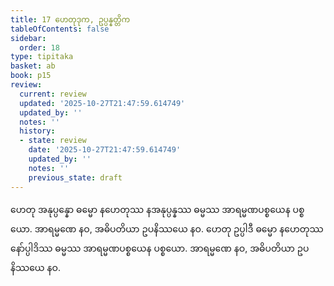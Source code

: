 ```yaml
---
title: 17 ဟေတုဒုက, ဥပ္ပန္နတ္တိက
tableOfContents: false
sidebar:
  order: 18
type: tipitaka
basket: ab
book: p15
review:
  current: review
  updated: '2025-10-27T21:47:59.614749'
  updated_by: ''
  notes: ''
  history:
  - state: review
    date: '2025-10-27T21:47:59.614749'
    updated_by: ''
    notes: ''
    previous_state: draft
---
```



<ReviewStatus review={frontmatter.review} showDetails={true} />

<HypothesisAnnotation frontmatter={frontmatter} />

<DynamicBreadcrumb />

<Division number="25" book="p15" e="ch" v="40" p="221">

<Paragraph number="71" book="p15">
ဟေတု အနုပ္ပန္နော ဓမ္မော နဟေတုဿ နအနုပ္ပန္နဿ ဓမ္မဿ အာရမ္မဏပစ္စယေန ပစ္စယော. အာရမ္မဏေ နဝ, အဓိပတိယာ ဥပနိဿယေ နဝ.
</Paragraph>

<Paragraph number="72" book="p15">
ဟေတု ဥပ္ပါဒီ ဓမ္မော နဟေတုဿ နော်ပ္ပါဒိဿ ဓမ္မဿ အာရမ္မဏပစ္စယေန ပစ္စယော. အာရမ္မဏေ နဝ, အဓိပတိယာ ဥပနိဿယေ နဝ.
</Paragraph>
</Division>